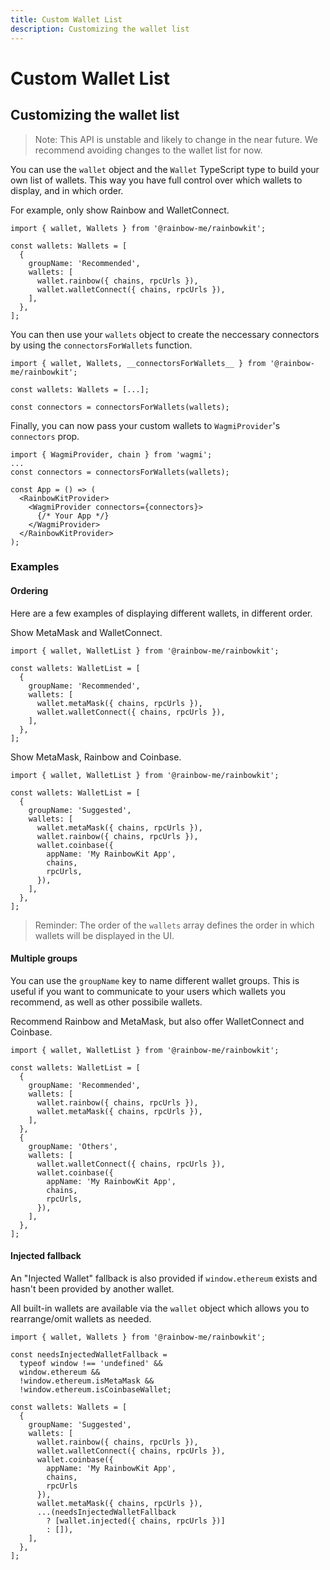```yaml
---
title: Custom Wallet List
description: Customizing the wallet list
---
```


# Custom Wallet List

## Customizing the wallet list

> Note: This API is unstable and likely to change in the near future. We recommend avoiding changes to the wallet list for now.

You can use the `wallet` object and the `Wallet` TypeScript type to build your own list of wallets. This way you have full control over which wallets to display, and in which order.

For example, only show Rainbow and WalletConnect.

```tsx
import { wallet, Wallets } from '@rainbow-me/rainbowkit';

const wallets: Wallets = [
  {
    groupName: 'Recommended',
    wallets: [
      wallet.rainbow({ chains, rpcUrls }),
      wallet.walletConnect({ chains, rpcUrls }),
    ],
  },
];
```

You can then use your `wallets` object to create the neccessary connectors by using the `connectorsForWallets` function.

```tsx line=5
import { wallet, Wallets, __connectorsForWallets__ } from '@rainbow-me/rainbowkit';

const wallets: Wallets = [...];

const connectors = connectorsForWallets(wallets);
```

Finally, you can now pass your custom wallets to `WagmiProvider`'s `connectors` prop.

```tsx line=1,4-11
import { WagmiProvider, chain } from 'wagmi';
...
const connectors = connectorsForWallets(wallets);

const App = () => (
  <RainbowKitProvider>
    <WagmiProvider connectors={connectors}>
      {/* Your App */}
    </WagmiProvider>
  </RainbowKitProvider>
);
```

### Examples

#### Ordering

Here are a few examples of displaying different wallets, in different order.

Show MetaMask and WalletConnect.

```tsx
import { wallet, WalletList } from '@rainbow-me/rainbowkit';

const wallets: WalletList = [
  {
    groupName: 'Recommended',
    wallets: [
      wallet.metaMask({ chains, rpcUrls }),
      wallet.walletConnect({ chains, rpcUrls }),
    ],
  },
];
```

Show MetaMask, Rainbow and Coinbase.

```tsx
import { wallet, WalletList } from '@rainbow-me/rainbowkit';

const wallets: WalletList = [
  {
    groupName: 'Suggested',
    wallets: [
      wallet.metaMask({ chains, rpcUrls }),
      wallet.rainbow({ chains, rpcUrls }),
      wallet.coinbase({
        appName: 'My RainbowKit App',
        chains,
        rpcUrls,
      }),
    ],
  },
];
```

> Reminder: The order of the `wallets` array defines the order in which wallets will be displayed in the UI.

#### Multiple groups

You can use the `groupName` key to name different wallet groups. This is useful if you want to communicate to your users which wallets you recommend, as well as other possibile wallets.

Recommend Rainbow and MetaMask, but also offer WalletConnect and Coinbase.

```tsx
import { wallet, WalletList } from '@rainbow-me/rainbowkit';

const wallets: WalletList = [
  {
    groupName: 'Recommended',
    wallets: [
      wallet.rainbow({ chains, rpcUrls }),
      wallet.metaMask({ chains, rpcUrls }),
    ],
  },
  {
    groupName: 'Others',
    wallets: [
      wallet.walletConnect({ chains, rpcUrls }),
      wallet.coinbase({
        appName: 'My RainbowKit App',
        chains,
        rpcUrls,
      }),
    ],
  },
];
```

#### Injected fallback

An "Injected Wallet" fallback is also provided if `window.ethereum` exists and hasn't been provided by another wallet.

All built-in wallets are available via the `wallet` object which allows you to rearrange/omit wallets as needed.

```tsx line=3-7,21-23
import { wallet, Wallets } from '@rainbow-me/rainbowkit';

const needsInjectedWalletFallback =
  typeof window !== 'undefined' &&
  window.ethereum &&
  !window.ethereum.isMetaMask &&
  !window.ethereum.isCoinbaseWallet;

const wallets: Wallets = [
  {
    groupName: 'Suggested',
    wallets: [
      wallet.rainbow({ chains, rpcUrls }),
      wallet.walletConnect({ chains, rpcUrls }),
      wallet.coinbase({ 
        appName: 'My RainbowKit App', 
        chains, 
        rpcUrls 
      }),
      wallet.metaMask({ chains, rpcUrls }),
      ...(needsInjectedWalletFallback
        ? [wallet.injected({ chains, rpcUrls })]
        : []),
    ],
  },
];
```
